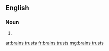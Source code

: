 ==English==

===Noun===
{{head|en|noun plural form|head=[[brain]]s [[trust]]s}}

# {{plural of|brains trust|lang=en}}

[[ar:brains trusts]]
[[fr:brains trusts]]
[[mg:brains trusts]]
